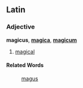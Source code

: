 ==Latin==
===Adjective===
'''magicus''', '''[[magica]]''', '''[[magicum]]'''

#[[magical]]
====Related Words====
:[[magus]]
